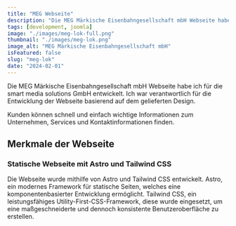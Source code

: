 ---
title: "MEG Webseite"
description: "Die MEG Märkische Eisenbahngesellschaft mbH Webseite habe ich für die smart media solutions GmbH entwickelt."
tags: [development, joomla]
image: "./images/meg-lok-full.png"
thumbnail: "./images/meg-lok.png"
image_alt: "MEG Märkische Eisenbahngesellschaft mbH"
isFeatured: false
slug: "meg-lok"
date: "2024-02-01"
---


Die MEG Märkische Eisenbahngesellschaft mbH Webseite habe ich für die smart media solutions GmbH entwickelt. Ich war verantwortlich für die Entwicklung der Webseite basierend auf dem gelieferten Design.

Kunden können schnell und einfach wichtige Informationen zum Unternehmen, Services und Kontaktinformationen finden.

<ProjectDetails
  client="smart media solutions GmbH"
  handover="02/2024"
  services="HTML, Tailwind, JavaScript, Astro"
  website="https://www.meg-plettenberg.com/"
/>

## Merkmale der Webseite

### Statische Webseite mit Astro und Tailwind CSS

Die Webseite wurde mithilfe von Astro und Tailwind CSS entwickelt. Astro, ein modernes Framework für statische Seiten, welches eine komponentenbasierter Entwicklung ermöglicht. Tailwind CSS, ein leistungsfähiges Utility-First-CSS-Framework, diese wurde eingesetzt, um eine maßgeschneiderte und dennoch konsistente Benutzeroberfläche zu erstellen.
